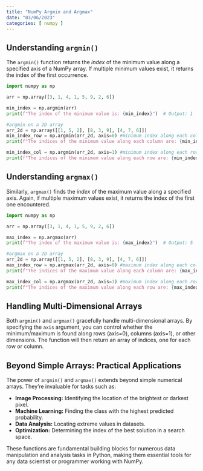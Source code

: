 ```yaml
---
title: "NumPy Argmin and Argmax"
date: "03/06/2023"
categories: [ numpy ]
---
```


## Understanding `argmin()`

The `argmin()` function returns the *index* of the minimum value along a specified axis of a NumPy array.  If multiple minimum values exist, it returns the index of the first occurrence.


```python
import numpy as np

arr = np.array([3, 1, 4, 1, 5, 9, 2, 6])

min_index = np.argmin(arr)
print(f"The index of the minimum value is: {min_index}")  # Output: 1

#argmin on a 2D array
arr_2d = np.array([[1, 5, 2], [8, 3, 9], [4, 7, 6]])
min_index_row = np.argmin(arr_2d, axis=0) #minimum index along each column
print(f"The indices of the minimum value along each column are: {min_index_row}") # Output: [0 1 0]

min_index_col = np.argmin(arr_2d, axis=1) #minimum index along each row
print(f"The indices of the minimum value along each row are: {min_index_col}") # Output: [0 1 0]
```


## Understanding `argmax()`

Similarly, `argmax()` finds the *index* of the maximum value along a specified axis.  Again, if multiple maximum values exist, it returns the index of the first one encountered.


```python
import numpy as np

arr = np.array([3, 1, 4, 1, 5, 9, 2, 6])

max_index = np.argmax(arr)
print(f"The index of the maximum value is: {max_index}")  # Output: 5

#argmax on a 2D array
arr_2d = np.array([[1, 5, 2], [8, 3, 9], [4, 7, 6]])
max_index_row = np.argmax(arr_2d, axis=0) #maximum index along each column
print(f"The indices of the maximum value along each column are: {max_index_row}") # Output: [1 0 1]

max_index_col = np.argmax(arr_2d, axis=1) #maximum index along each row
print(f"The indices of the maximum value along each row are: {max_index_col}") # Output: [1 2 2]

```

##  Handling Multi-Dimensional Arrays

Both `argmin()` and `argmax()` gracefully handle multi-dimensional arrays. By specifying the `axis` argument, you can control whether the minimum/maximum is found along rows (axis=0), columns (axis=1), or other dimensions. The function will then return an array of indices, one for each row or column.



##  Beyond Simple Arrays:  Practical Applications

The power of `argmin()` and `argmax()` extends beyond simple numerical arrays. They're invaluable for tasks such as:


* **Image Processing:** Identifying the location of the brightest or darkest pixel.
* **Machine Learning:** Finding the class with the highest predicted probability.
* **Data Analysis:** Locating extreme values in datasets.
* **Optimization:** Determining the index of the best solution in a search space.


These functions are fundamental building blocks for numerous data manipulation and analysis tasks in Python, making them essential tools for any data scientist or programmer working with NumPy.


